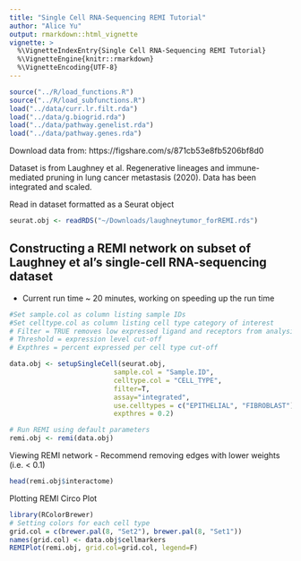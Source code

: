 ```yaml
---
title: "Single Cell RNA-Sequencing REMI Tutorial"
author: "Alice Yu"
output: rmarkdown::html_vignette
vignette: >
  %\VignetteIndexEntry{Single Cell RNA-Sequencing REMI Tutorial}
  %\VignetteEngine{knitr::rmarkdown}
  %\VignetteEncoding{UTF-8}
---
```


```r
source("../R/load_functions.R")
source("../R/load_subfunctions.R")
load("../data/curr.lr.filt.rda")
load("../data/g.biogrid.rda")
load("../data/pathway.genelist.rda")
load("../data/pathway.genes.rda")
```

Download data from: https://figshare.com/s/871cb53e8fb5206bf8d0

Dataset is from Laughney et al. Regenerative lineages and immune-mediated pruning in lung cancer metastasis (2020). Data has been integrated and scaled.

Read in dataset formatted as a Seurat object
```r
seurat.obj <- readRDS("~/Downloads/laughneytumor_forREMI.rds")
```

## Constructing a REMI network on subset of Laughney et al's single-cell RNA-sequencing dataset
- Current run time ~ 20 minutes, working on speeding up the run time
```r
#Set sample.col as column listing sample IDs
#Set celltype.col as column listing cell type category of interest
# Filter = TRUE removes low expressed ligand and receptors from analysis
# Threshold = expression level cut-off
# Expthres = percent expressed per cell type cut-off

data.obj <- setupSingleCell(seurat.obj, 
                          sample.col = "Sample.ID",
                          celltype.col = "CELL_TYPE",
                          filter=T,
                          assay="integrated",
                          use.celltypes = c("EPITHELIAL", "FIBROBLAST"),
                          expthres = 0.2)

# Run REMI using default parameters
remi.obj <- remi(data.obj)
```

Viewing REMI network
- Recommend removing edges with lower weights (i.e. < 0.1)
```r
head(remi.obj$interactome)
```

Plotting REMI Circo Plot
```r
library(RColorBrewer)
# Setting colors for each cell type
grid.col = c(brewer.pal(8, "Set2"), brewer.pal(8, "Set1"))
names(grid.col) <- data.obj$cellmarkers
REMIPlot(remi.obj, grid.col=grid.col, legend=F)
```
